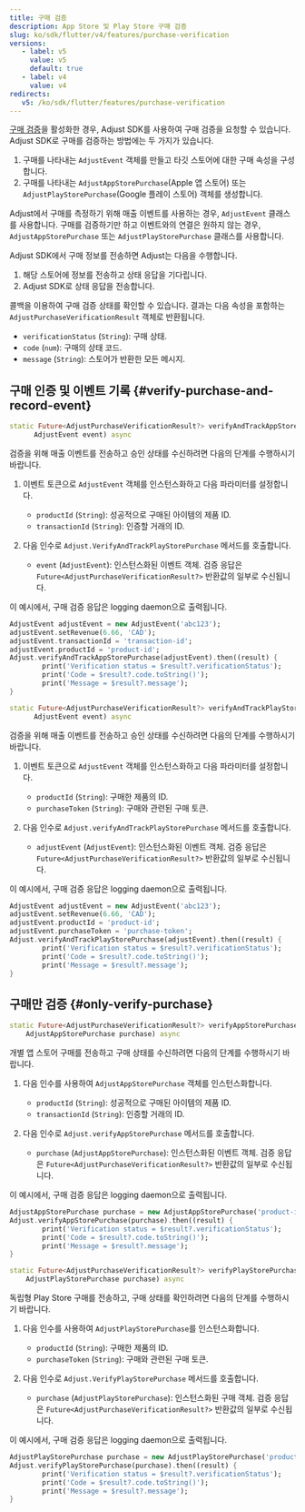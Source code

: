 ```yaml
---
title: 구매 검증
description: App Store 및 Play Store 구매 검증
slug: ko/sdk/flutter/v4/features/purchase-verification
versions:
   - label: v5
     value: v5
     default: true
   - label: v4
     value: v4
redirects:
   v5: /ko/sdk/flutter/features/purchase-verification
---
```


[구매 검증](https://help.adjust.com/ko/article/purchase-verification)을 활성화한 경우, Adjust SDK를 사용하여 구매 검증을 요청할 수 있습니다. Adjust SDK로 구매를 검증하는 방법에는 두 가지가 있습니다.

1. 구매를 나타내는 `AdjustEvent` 객체를 만들고 타깃 스토어에 대한 구매 속성을 구성합니다.
2. 구매를 나타내는 `AdjustAppStorePurchase`\(Apple 앱 스토어\) 또는 `AdjustPlayStorePurchase`\(Google 플레이 스토어\) 객체를 생성합니다.

<Callout type="tip">

Adjust에서 구매를 측정하기 위해 매출 이벤트를 사용하는 경우, `AdjustEvent` 클래스를 사용합니다. 구매를 검증하기만 하고 이벤트와의 연결은 원하지 않는 경우, `AdjustAppStorePurchase` 또는 `AdjustPlayStorePurchase` 클래스를 사용합니다.

</Callout>

Adjust SDK에서 구매 정보를 전송하면 Adjust는 다음을 수행합니다.

1. 해당 스토어에 정보를 전송하고 상태 응답을 기다립니다.
2. Adjust SDK로 상태 응답을 전송합니다.

콜백을 이용하여 구매 검증 상태를 확인할 수 있습니다. 결과는 다음 속성을 포함하는 `AdjustPurchaseVerificationResult` 객체로 반환됩니다.

- `verificationStatus` \(`String`\): 구매 상태.
- `code` \(`num`\): 구매의 상태 코드.
- `message` \(`String`\): 스토어가 반환한 모든 메시지.

## 구매 인증 및 이벤트 기록 {#verify-purchase-and-record-event}

<Tabs>
<Tab title="App Store" icon="StoreAppStore" sync="appstore"> <CodeBlock title="메서드 서명">

```dart
static Future<AdjustPurchaseVerificationResult?> verifyAndTrackAppStorePurchase(
      AdjustEvent event) async
```

</CodeBlock>

검증을 위해 매출 이벤트를 전송하고 승인 상태를 수신하려면 다음의 단계를 수행하시기 바랍니다.

1. 이벤트 토큰으로 `AdjustEvent` 객체를 인스턴스화하고 다음 파라미터를 설정합니다.

   - `productId` \(`String`\): 성공적으로 구매된 아이템의 제품 ID.
   - `transactionId` \(`String`\): 인증할 거래의 ID.

2. 다음 인수로 `Adjust.VerifyAndTrackPlayStorePurchase` 메서드를 호출합니다.
   - `event` \(`AdjustEvent`\): 인스턴스화된 이벤트 객체. 검증 응답은 `Future<AdjustPurchaseVerificationResult?>` 반환값의 일부로 수신됩니다.

이 예시에서, 구매 검증 응답은 logging daemon으로 출력됩니다.

```dart
AdjustEvent adjustEvent = new AdjustEvent('abc123');
adjustEvent.setRevenue(6.66, 'CAD');
adjustEvent.transactionId = 'transaction-id';
adjustEvent.productId = 'product-id';
Adjust.verifyAndTrackAppStorePurchase(adjustEvent).then((result) {
        print('Verification status = $result?.verificationStatus');
        print('Code = $result?.code.toString()');
        print('Message = $result?.message');
}
```

</Tab>
<Tab title="Google Play" icon="PlatformGooglePlay" sync="playstore"> <CodeBlock title="메서드 서명">

```dart
static Future<AdjustPurchaseVerificationResult?> verifyAndTrackPlayStorePurchase(
      AdjustEvent event) async
```

</CodeBlock>

검증을 위해 매출 이벤트를 전송하고 승인 상태를 수신하려면 다음의 단계를 수행하시기 바랍니다.

1. 이벤트 토큰으로 `AdjustEvent` 객체를 인스턴스화하고 다음 파라미터를 설정합니다.

   - `productId` \(`String`\): 구매한 제품의 ID.
   - `purchaseToken` \(`String`\): 구매와 관련된 구매 토큰.

2. 다음 인수로 `Adjust.verifyAndTrackPlayStorePurchase` 메서드를 호출합니다.
   - `adjustEvent` \(`AdjustEvent`\): 인스턴스화된 이벤트 객체. 검증 응답은 `Future<AdjustPurchaseVerificationResult?>` 반환값의 일부로 수신됩니다.

이 예시에서, 구매 검증 응답은 logging daemon으로 출력됩니다.

```dart
AdjustEvent adjustEvent = new AdjustEvent('abc123');
adjustEvent.setRevenue(6.66, 'CAD');
adjustEvent.productId = 'product-id';
adjustEvent.purchaseToken = 'purchase-token';
Adjust.verifyAndTrackPlayStorePurchase(adjustEvent).then((result) {
        print('Verification status = $result?.verificationStatus');
        print('Code = $result?.code.toString()');
        print('Message = $result?.message');
}
```

</Tab>
</Tabs>

## 구매만 검증 {#only-verify-purchase}

<Tabs>
<Tab title="App Store" icon="StoreAppStore" sync="appstore"> <CodeBlock title="메서드 서명">

```dart
static Future<AdjustPurchaseVerificationResult?> verifyAppStorePurchase(
    AdjustAppStorePurchase purchase) async
```

</CodeBlock>

개별 앱 스토어 구매를 전송하고 구매 상태를 수신하려면 다음의 단계를 수행하시기 바랍니다.

1. 다음 인수를 사용하여 `AdjustAppStorePurchase` 객체를 인스턴스화합니다.

   - `productId` \(`String`\): 성공적으로 구매된 아이템의 제품 ID.
   - `transactionId` \(`String`\): 인증할 거래의 ID.

2. 다음 인수로 `Adjust.verifyAppStorePurchase` 메서드를 호출합니다.
   - `purchase` \(`AdjustAppStorePurchase`\): 인스턴스화된 이벤트 객체. 검증 응답은 `Future<AdjustPurchaseVerificationResult?>` 반환값의 일부로 수신됩니다.

이 예시에서, 구매 검증 응답은 logging daemon으로 출력됩니다.

```dart
AdjustAppStorePurchase purchase = new AdjustAppStorePurchase('product-id', 'transaction-id');
Adjust.verifyAppStorePurchase(purchase).then((result) {
        print('Verification status = $result?.verificationStatus');
        print('Code = $result?.code.toString()');
        print('Message = $result?.message');
}
```

</Tab>
<Tab title="Google Play" icon="PlatformGooglePlay" sync="playstore"> <CodeBlock title="메서드 서명">

```dart
static Future<AdjustPurchaseVerificationResult?> verifyPlayStorePurchase(
    AdjustPlayStorePurchase purchase) async
```

</CodeBlock>

독립형 Play Store 구매를 전송하고, 구매 상태를 확인하려면 다음의 단계를 수행하시기 바랍니다.

1. 다음 인수를 사용하여 `AdjustPlayStorePurchase`를 인스턴스화합니다.

   - `productId` \(`String`\): 구매한 제품의 ID.
   - `purchaseToken` \(`String`\): 구매와 관련된 구매 토큰.

2. 다음 인수로 `Adjust.VerifyPlayStorePurchase` 메서드를 호출합니다.
   - `purchase` \(`AdjustPlayStorePurchase`\): 인스턴스화된 구매 객체. 검증 응답은 `Future<AdjustPurchaseVerificationResult?>` 반환값의 일부로 수신됩니다.

이 예시에서, 구매 검증 응답은 logging daemon으로 출력됩니다.

```dart
AdjustPlayStorePurchase purchase = new AdjustPlayStorePurchase('product-id', 'purchase-token');
Adjust.verifyPlayStorePurchase(purchase).then((result) {
        print('Verification status = $result?.verificationStatus');
        print('Code = $result?.code.toString()');
        print('Message = $result?.message');
}
```

</Tab>
</Tabs>
